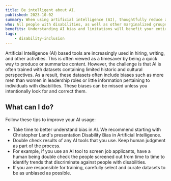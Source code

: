 ```yaml
---
title: Be intelligent about AI.
published: 2023-10-02
summary: When using artificial intelligence (AI), thoughtfully reduce and check for bias.
who: All people with disabilities, as well as other marginalized groups.
benefits: Understanding AI bias and limitations will benefit your entire audience.
tags:
    - disability-inclusion
---
```



Artificial Intelligence (AI) based tools are increasingly used in hiring, writing, and other activities. This is often viewed as a timesaver by being a quick way to produce or summarize content. However, the challenge is that AI is often trained with datasets containing limited historic and cultural perspectives. As a result, these datasets often include biases such as more men than women in leadership roles or little information pertaining to individuals with disabilities. These biases can be missed unless you intentionally look for and correct them.

## What can I do?

Follow these tips to improve your AI usage:

- Take time to better understand bias in AI. We recommend starting with Christopher Land's presentation <ExternalLink inline href="https://www.youtube.com/watch?v=n2z4V5gltJA&list=PLn7dsvRdQEfFfYUgq0wVLXlVN7yQUUWd-&index=19">Disability Bias in Artificial Intelligence</ExternalLink>.
- Double check results of any AI tools that you use.  Keep human judgment as part of the process.
- For example, if you use an AI tool to screen job applicants, have a human being double check the people screened out from time to time to identify trends that discriminate against people with disabilities.
- If you are responsible for training, carefully select and curate datasets to be as unbiased as possible.